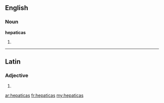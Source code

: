 ==English==

===Noun===
'''hepaticas'''

# {{plural of|hepatica}}

----

==Latin==

===Adjective===
{{la-adj-form|hēpaticās}}

# {{inflection of|hepaticus|hēpaticus|acc|f|p|lang=la}}

[[ar:hepaticas]]
[[fr:hepaticas]]
[[my:hepaticas]]